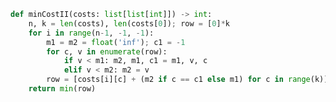```python meta="source=problems/265-paint-house-ii/bottom-up.py"
def minCostII(costs: list[list[int]]) -> int:
    n, k = len(costs), len(costs[0]); row = [0]*k
    for i in range(n-1, -1, -1):
        m1 = m2 = float('inf'); c1 = -1
        for c, v in enumerate(row):
            if v < m1: m2, m1, c1 = m1, v, c
            elif v < m2: m2 = v
        row = [costs[i][c] + (m2 if c == c1 else m1) for c in range(k)]
    return min(row)
```